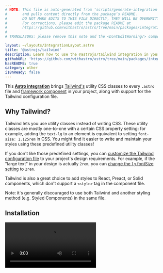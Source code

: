```yaml
---
# NOTE: This file is auto-generated from 'scripts/generate-integration-pages.ts'
#       and pulls content directly from the package’s README.
#       DO NOT MAKE EDITS TO THIS FILE DIRECTLY, THEY WILL BE OVERWRITTEN!
#       For corrections, please edit the package README at
#       https://github.com/withastro/astro/tree/main/packages/integrations/tailwind/
#
# TRANSLATORS: please remove this note and the <DontEditWarning/> component.

layout: ~/layouts/IntegrationLayout.astro
title: '@astrojs/tailwind'
description: Learn how to use the @astrojs/tailwind integration in your Astro project.
githubURL: 'https://github.com/withastro/astro/tree/main/packages/integrations/tailwind/'
hasREADME: true
category: other
i18nReady: false
---
```



<DontEditWarning/>

This **[Astro integration][astro-integration]** brings [Tailwind's](https://tailwindcss.com/) utility CSS classes to every `.astro` file and [framework component](/en/core-concepts/framework-components/) in your project, along with support for the Tailwind configuration file.

## Why Tailwind?

Tailwind lets you use utility classes instead of writing CSS. These utility classes are mostly one-to-one with a certain CSS property setting: for example, adding the `text-lg` to an element is equivalent to setting `font-size: 1.125rem` in CSS. You might find it easier to write and maintain your styles using these predefined utility classes!

If you don't like those predefined settings, you can [customize the Tailwind configuration file](https://tailwindcss.com/docs/configuration) to your project's design requirements. For example, if the "large text" in your design is actually `2rem`, you can [change the `lg` fontSize setting](https://tailwindcss.com/docs/font-size#customizing-your-theme) to `2rem`.

Tailwind is also a great choice to add styles to React, Preact, or Solid components, which don't support a `<style>` tag in the component file.

Note: it's generally discouraged to use both Tailwind and another styling method (e.g. Styled Components) in the same file.

## Installation

<Video src="https://user-images.githubusercontent.com/4033662/197398760-8fd30eff-4d13-449d-a598-00a6a1ac4644.mp4" type="video/mp4" />

### Quick Install

The `astro add` command-line tool automates the installation for you. Run one of the following commands in a new terminal window. (If you aren't sure which package manager you're using, run the first command.) Then, follow the prompts, and type "y" in the terminal (meaning "yes") for each one.

```sh
# Using NPM
npx astro add tailwind
# Using Yarn
yarn astro add tailwind
# Using PNPM
pnpm astro add tailwind
```

If you run into any issues, [feel free to report them to us on GitHub](https://github.com/withastro/astro/issues) and try the manual installation steps below.

### Manual Install

First, install the `@astrojs/tailwind` and `tailwindcss` packages using your package manager. If you're using npm or aren't sure, run this in the terminal:

```sh
npm install @astrojs/tailwind tailwindcss
```

Then, apply this integration to your `astro.config.*` file using the `integrations` property:

**`astro.config.mjs`**

```js
import { defineConfig } from 'astro/config';
import tailwind from '@astrojs/tailwind';

export default defineConfig({
  // ...
  integrations: [tailwind()],
});
```

## Usage

When you install the integration, Tailwind's utility classes should be ready to go right away. Head to the [Tailwind docs](https://tailwindcss.com/docs/utility-first) to learn how to use Tailwind, and if you see a utility class you want to try, add it to any HTML element to your project!

<Video src="https://user-images.githubusercontent.com/4033662/169918388-8ed153b2-0ba0-4b24-b861-d6e1cc800b6c.mp4" type="video/mp4" />

## Configuration

### Configuring Tailwind

If you used the Quick Install instructions and said yes to each prompt, you'll see a `tailwind.config.cjs` file in your project's root directory. Use this file for your Tailwind configuration changes. You can learn how to customize Tailwind using this file [in the Tailwind docs](https://tailwindcss.com/docs/configuration).

If it isn't there, you add your own `tailwind.config.(js|cjs|mjs)` file to the root directory and the integration will use its configurations. This can be great if you already have Tailwind configured in another project and want to bring those settings over to this one.

### Configuring the Integration

The Astro Tailwind integration handles the communication between Astro and Tailwind and it has its own options. Change these in the `astro.config.mjs` file (*not* the Tailwind configuration file) which is where your project's integration settings live.

#### config.path

If you want to use a different Tailwind configuration file instead of the default `tailwind.config.(js|cjs|mjs)`, specify that file's location using this integration's `config.path` option. If `config.path` is relative, it will be resolved relative to the root.

:::caution
Changing this isn't recommended since it can cause problems with other tools that integrate with Tailwind, like the official Tailwind VSCode extension.
:::

```js
// astro.config.mjs
import tailwind from '@astrojs/tailwind';

export default {
  integrations: [tailwind({
    // Example: Provide a custom path to a Tailwind config file
    config: { path: './custom-config.cjs' },
  })],
}
```

#### config.applyBaseStyles

By default, the integration imports a basic `base.css` file on every page of your project. This basic CSS file includes the three main `@tailwind` directives:

```css
/* The integration's default injected base.css file */
@tailwind base;
@tailwind components;
@tailwind utilities;
```

To disable this default behavior, set `config.applyBaseStyles` to `false`. This can be useful if you need to define your own `base.css` file (to include a [`@layer` directive](https://tailwindcss.com/docs/functions-and-directives#layer), for example). This can also be useful if you do not want `base.css` to be imported on every page of your project.

```js
// astro.config.mjs
export default {
  integrations: [tailwind({
    // Example: Disable injecting a basic `base.css` import on every page.
    // Useful if you need to define and/or import your own custom `base.css`.
    config: { applyBaseStyles: false },
  })],
}
```

You can now [import your own `base.css` as a local stylesheet](/en/guides/styling/#import-a-local-stylesheet).

## Examples

*   The [Astro Tailwind Starter](https://github.com/withastro/astro/tree/latest/examples/with-tailwindcss?on=github) gets you up and running with a base for your project that uses Tailwind for styling
*   Astro's homepage uses Tailwind. Check out its [Tailwind configuration file](https://github.com/withastro/astro.build/blob/main/tailwind.config.cjs) or an [example component](https://github.com/withastro/astro.build/blob/main/src/components/IntegrationCard.astro)
*   The [Astro Ink](https://github.com/one-aalam/astro-ink), [Sarissa Blog](https://github.com/iozcelik/SarissaBlogAstroStarter), and [Creek](https://github.com/robertguss/Astro-Theme-Creek) themes use Tailwind for styling
*   [Browse Astro Tailwind projects on GitHub](https://github.com/search?q=%22%40astrojs%2Ftailwind%22+filename%3Apackage.json\&type=Code) for more examples!

## Troubleshooting

### Class does not exist with `@apply` directives

When using the `@apply` directive in an Astro, Vue, Svelte, or another component integration's `<style>` tag, it may generate errors about your custom Tailwind class not existing and cause your build to fail.

    error   The `text-special` class does not exist. If `text-special` is a custom class, make sure it is defined within a `@layer` directive.

[Instead of using `@layer` directives in a global stylesheet](https://tailwindcss.com/docs/functions-and-directives#using-apply-with-per-component-css), define your custom styles by adding a plugin to your Tailwind config to fix it:

```js
// tailwind.config.cjs
module.exports = {
  // ...
  plugins: [
    function ({ addComponents, theme }) {
      addComponents({
        '.btn': {
          padding: theme('spacing.4'),
          margin: 'auto'
        }
      })
    }
  ]
}
```

### Class-based modifiers do not work with `@apply` directives

Certain Tailwind classes with modifiers rely on combining classes across multiple elements. For example, `group-hover:text-gray` compiles to `.group:hover .text-gray`. When this is used with the `@apply` directive in Astro `<style>` tags, the compiled styles are removed from the build output because they do not match any markup in the `.astro` file. The same issue may also happen in framework components that support scoped styles like Vue and Svelte.

To fix this, you can use inline classes instead:

```html
<p class="text-black group-hover:text-gray">Astro</p>
```

### Others

*   If your installation doesn't seem to be working, try restarting the dev server.
*   If you edit and save a file and don't see your site update accordingly, try refreshing the page.
*   If refreshing the page doesn't update your preview, or if a new installation doesn't seem to be working, then restart the dev server.

For help, check out the `#support` channel on [Discord](https://astro.build/chat). Our friendly Support Squad members are here to help!

You can also check our [Astro Integration Documentation][astro-integration] for more on integrations.

[astro-integration]: /en/guides/integrations-guide/

[astro-ui-frameworks]: /en/core-concepts/framework-components/#using-framework-components

## Contributing

This package is maintained by Astro's Core team. You're welcome to submit an issue or PR!

## Changelog

See [CHANGELOG.md](https://github.com/withastro/astro/tree/main/packages/integrations/tailwind/CHANGELOG.md) for a history of changes to this integration.
